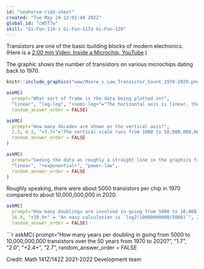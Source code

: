 ```yaml
---
id: "seahorse-ride-sheet"
created: "Tue May 24 13:01:40 2022"
global_id: "cW5T7w"
skill: "Gi-Fun-116-i Gi-Fun-117a Gi-Fun-128"
---
```



Transistors are one of the basic building blocks of modern electronics. (Here is a [2:00 min Video: Inside a Microchip, YouTube](https://youtu.be/voRQSDyPIaM).)

The graphic shows the number of transistors on various microchips dating back to 1970. 

```r
knitr::include_graphics("www/Moore_s_Law_Transistor_Count_1970-2020.png")
```

```r
askMC(
  prompt="What sort of frame is the data being plotted in?",
  "linear", "log-log", "+semi-log+"="The horizontal axis is linear, the vertical axis is logarithmic.",
  random_answer_order = FALSE)
```


```r
askMC(
  prompt="How many decades are shown on the vertical axis?",
  2.5, 4.3, "+7.7+"="The vertical scale runs from 1000 to 50,000,000,000, a factor of 50,000,000. `log10(50000000)` is 7.7.", 9.1,
  random_answer_order = FALSE
)

```

```r
askMC(
  prompt="Seeing the data as roughly a straight line in the graphics frame, what sort of function is appropriate to model the number of chips versus year?",
  "linear", "+exponential+", "power-law",
  random_answer_order = FALSE
)
```

Roughly speaking, there were about 5000 transistors per chip in 1970 compared to about 10,000,000,000 in 2020. 

```r
askMC(
  prompt="How many doublings are involved in going from 5000 to 10,000,000,000 transistors. (Hint: `log2()` is an appropriate function to use in the calculation.)",
  16.8, "+20.9+" = "An easy calculation is `log2(10000000000/5000)`", 26.2, 31.5, 
  random_answer_order = FALSE)
```
  
```r
askMC(
  prompt="How many years per doubling in going from 5000 to 10,000,000,000 transistors over the 50 years from 1970 to 2020?",
  "1.7", "2.0", "+2.4+", "2.7",
  random_answer_order = FALSE
  



Credit: Math 141Z/142Z 2021-2022 Development team

